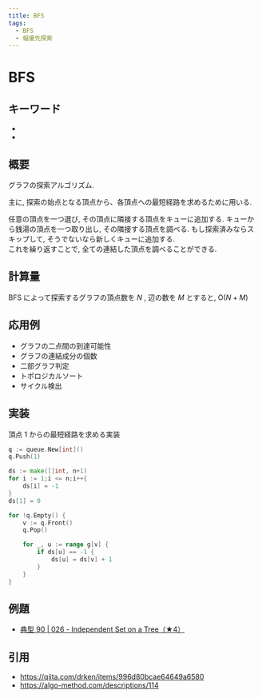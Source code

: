 ```yaml
---
title: BFS
tags:
  - BFS
  - 幅優先探索
---
```


# BFS

## キーワード


- <Tag tag="BFS" />
- <Tag tag="幅優先探索" />

## 概要

グラフの探索アルゴリズム.

主に, 探索の始点となる頂点から、各頂点への最短経路を求めるために用いる.

任意の頂点を一つ選び, その頂点に隣接する頂点をキューに追加する. キューから銭湯の頂点を一つ取り出し, その隣接する頂点を調べる. もし探索済みならスキップして, そうでないなら新しくキューに追加する.  
これを繰り返すことで, 全ての連結した頂点を調べることができる.

## 計算量

BFS によって探索するグラフの頂点数を $N$ , 辺の数を $M$ とすると, $\mathrm{O}(N+M)$

## 応用例

- グラフの二点間の到達可能性
- グラフの連結成分の個数
- 二部グラフ判定
- トポロジカルソート
- サイクル検出

## 実装

頂点 1 からの最短経路を求める実装

```go
q := queue.New[int]()
q.Push(1)

ds := make([]int, n+1)
for i := 1;i <= n;i++{
    ds[i] = -1
}
ds[1] = 0

for !q.Empty() {
    v := q.Front()
    q.Pop()

    for _, u := range g[v] {
        if ds[u] == -1 {
            ds[u] = ds[v] + 1
        }
    }
}
```

## 例題

- [典型 90 | 026 - Independent Set on a Tree（★4）](https://atcoder.jp/contests/typical90/tasks/typical90_z)

## 引用

- https://qiita.com/drken/items/996d80bcae64649a6580
- https://algo-method.com/descriptions/114
